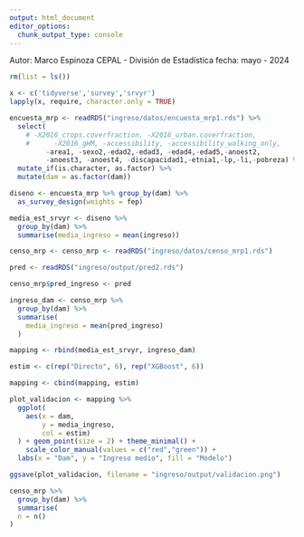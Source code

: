 ```yaml
---
output: html_document
editor_options: 
  chunk_output_type: console
---
```


Autor: Marco Espinoza
CEPAL - División de Estadística
fecha: mayo - 2024



```r
rm(list = ls())
```

```r
x <- c('tidyverse','survey','srvyr')
lapply(x, require, character.only = TRUE)
```

```r
encuesta_mrp <- readRDS("ingreso/datos/encuesta_mrp1.rds") %>% 
  select(
    # -X2016_crops.coverfraction, -X2016_urban.coverfraction,
    #      -X2016_gHM, -accessibility, -accessibility_walking_only,
         -area1, -sexo2,-edad2,-edad3, -edad4,-edad5,-anoest2,
         -anoest3, -anoest4, -discapacidad1,-etnia1,-lp,-li,-pobreza) %>% 
  mutate_if(is.character, as.factor) %>% 
  mutate(dam = as.factor(dam))
```

```r
diseno <- encuesta_mrp %>% group_by(dam) %>% 
  as_survey_design(weights = fep)
```

```r
media_est_srvyr <- diseno %>% 
  group_by(dam) %>% 
  summarise(media_ingreso = mean(ingreso))
```

```r
censo_mrp <- censo_mrp <- readRDS("ingreso/datos/censo_mrp1.rds")

pred <- readRDS("ingreso/output/pred2.rds")

censo_mrp$pred_ingreso <- pred
```

```r
ingreso_dam <- censo_mrp %>% 
  group_by(dam) %>% 
  summarise(
    media_ingreso = mean(pred_ingreso)
  )
```


```r

mapping <- rbind(media_est_srvyr, ingreso_dam)

estim <- c(rep("Directo", 6), rep("XGBoost", 6))

mapping <- cbind(mapping, estim)
```

```r
plot_validacion <- mapping %>% 
  ggplot(
    aes(x = dam,
        y = media_ingreso,
        col = estim)
  ) + geom_point(size = 2) + theme_minimal() +
    scale_color_manual(values = c("red","green")) +  
  labs(x = "Dam", y = "Ingreso medio", fill = "Modelo")
```

```r
ggsave(plot_validacion, filename = "ingreso/output/validacion.png")
```




```r
censo_mrp %>%
  group_by(dam) %>% 
  summarise(
  n = n()
)
```


